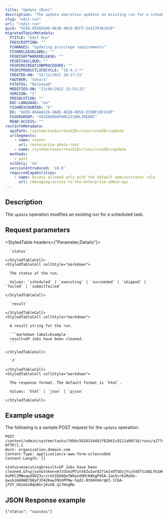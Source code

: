 ```yaml
---
title: "Update (Run)"
description: "The update operation updates an existing run for a scheduled task."
slug: "edit-run"
url: "/edit-run"
guid: "GUID-9556E6A6-8E1B-4DC6-85F5-5412763A1838"
migratedTopicMetadata:
  FTITLE: "Edit Run"
  FDESCRIPTION: ""
  FCHANGES: "Updating privilege requirements"
  FISHRELEASELABEL: ""
  FESRISOFTWARERELEASE: ""
  FESRITAGCLOUD: ""
  FESRIRECREATIONPROCEDURE: ""
  FESRIPRODUCTLIFECYCLE: "10.9.1-*"
  CREATED-ON: "15/11/2021 20:17:31"
  FAUTHOR: "tohara"
  FSTATUS: "Released"
  MODIFIED-ON: "23/06/2022 15:53:22"
  VERSION: "2"
  FRESOLUTION: ""
  DOC-LANGUAGE: "en"
  FISHREVCOUNTER: "5"
  ED: "GUID-A6AAA526-0ABE-4D2B-B058-EC9BF19F410F"
  FUSERGROUP: "VUSERGROUPARCGISONLINEDOC"
  READ-ACCESS: ""
restInfoMetadata:
  apiPath: /system/tasks/<taskID>/runs/<runID>/update
  urlSegments:
    - name: <root>
      url: /enterprise-admin-root
    - name: /system/tasks/<taskID>/runs/<runID>/update
  methods:
    - post
  sslOnly: 'no'
  versionIntroduced: '10.9'
  requiredCapabilities:
    - name: Access allowed only with the default administrator role
      url: /managing-access-to-the-enterprise-admin-api
---
```


## Description

The `update` operation modifies an existing run for a scheduled task.


##  Request parameters

<StyledTable headers={"Parameter,Details"}>
  <StyledTableRow>
    <StyledTableCell cellStyle="markdown">

      `status` 

    </StyledTableCell>
    <StyledTableCell cellStyle="markdown">

      The status of the run.

      Values: `scheduled` | `executing` | `succeeded` | `skipped` | `failed` | `submitfailed`

    </StyledTableCell>
  </StyledTableRow>
  <StyledTableRow>
    <StyledTableCell cellStyle="markdown">

      `result` 

    </StyledTableCell>
    <StyledTableCell cellStyle="markdown">

      A result string for the run.

      ```markdown label=Example
      result=GP Jobs have been cleaned.
      ```

    </StyledTableCell>
  </StyledTableRow>
  <StyledTableRow>
    <StyledTableCell cellStyle="markdown">

      `f` 

    </StyledTableCell>
    <StyledTableCell cellStyle="markdown">

      The response format. The default format is `html`.

      Values: `html` | `json` | `pjson`

    </StyledTableCell>
  </StyledTableRow>
</StyledTable>


## Example usage

The following is a sample POST request for the `update` operation:

```other
POST /context/admin/system/tasks/fdbbc58261544b2f82b61c8111a08f16/runs/a277d60ee7864ab7bd2287c30590f9d1/update HTTP/1.1
Host: organization.domain.com
Content-Type: application/x-www-form-urlencoded
Content-Length: []

status=executing&result=GP Jobs have been cleaned.&f=pjson&token=m7zGSezM7znt6ZuIwr827imJxOTSDsjYujVdd7SiAQLYG1HmesG8EbSnTwCbiekEh0QwRdmeyp1hP63M60TPrdZQ2NzIg5G7qFaQh40MdiOCfh60-6oPKC2MNoqwdVDZ3srzreVZb66QofWXws8GMrKWkgP45A-2an5crKvReUo-pwvkzm68W87Q0yPJFA2Kww39UnMYNw-5qd2-Bt04VmkrqKI-lCbA-jFZY_UGzeGzNqnBGrjKuVB_q17HogMw

```

## JSON Response example

```other
{"status": "success"}
```